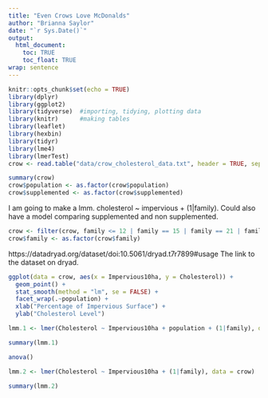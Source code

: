 ```yaml
---
title: "Even Crows Love McDonalds"
author: "Brianna Saylor"
date: "`r Sys.Date()`"
output: 
  html_document:
    toc: TRUE
    toc_float: TRUE
wrap: sentence
---
```


```r
knitr::opts_chunk$set(echo = TRUE)
library(dplyr)
library(ggplot2)
library(tidyverse)  #importing, tidying, plotting data
library(knitr)      #making tables
library(leaflet)
library(hexbin)
library(tidyr)
library(lme4)
library(lmerTest)
crow <- read.table("data/crow_cholesterol_data.txt", header = TRUE, sep = "\t")
```

```r
summary(crow)
crow$population <- as.factor(crow$population)
crow$supplemented <- as.factor(crow$supplemented)
```

I am going to make a lmm. cholesterol ~ impervious + (1|family). Could also have a model comparing supplemented and non supplemented. 

```r
crow <- filter(crow, family <= 12 | family == 15 | family == 21 | family == 23 | family == 45 | family == 52 | family == 53 | family == 59 | family == 63 | family == 75)
crow$family <- as.factor(crow$family)
```

https://datadryad.org/dataset/doi:10.5061/dryad.t7r7899#usage The link to the dataset on dryad. 

```r
ggplot(data = crow, aes(x = Impervious10ha, y = Cholesterol)) + 
  geom_point() + 
  stat_smooth(method = "lm", se = FALSE) + 
  facet_wrap(.~population) + 
  xlab("Percentage of Impervious Surface") + 
  ylab("Cholesterol Level")
```
```r
lmm.1 <- lmer(Cholesterol ~ Impervious10ha + population + (1|family), data = crow)
```

```r
summary(lmm.1)
```

```r
anova()
```

```r
lmm.2 <- lmer(Cholesterol ~ Impervious10ha + (1|family), data = crow)
```

```r
summary(lmm.2)
```

